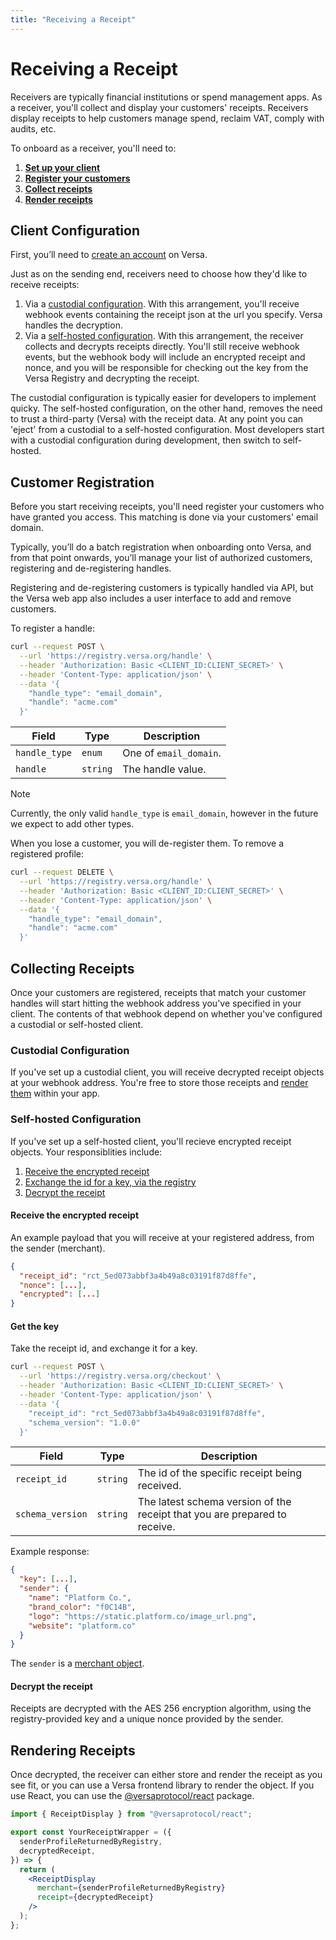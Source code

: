 ```yaml
---
title: "Receiving a Receipt"
---
```


# Receiving a Receipt

Receivers are typically financial institutions or spend management apps. As a receiver, you'll collect and display your customers' receipts. Receivers display receipts to help customers manage spend, reclaim VAT, comply with audits, etc.

To onboard as a receiver, you'll need to:

1. **[Set up your client](#client-configuration)**
2. **[Register your customers](#customer-registration)**
3. **[Collect receipts](#collecting-receipts)**
4. **[Render receipts](#rendering-receipts)**

## Client Configuration

First, you’ll need to [create an account](https://app.versa.org) on Versa.

Just as on the sending end, receivers need to choose how they'd like to receive receipts:

1. Via a [custodial configuration](#custodial-configuration). With this arrangement, you'll receive webhook events containing the receipt json at the url you specify. Versa handles the decryption.
2. Via a [self-hosted configuration](#self-hosted-configuration). With this arrangement, the receiver collects and decrypts receipts directly. You'll still receive webhook events, but the webhook body will include an encrypted receipt and nonce, and you will be responsible for checking out the key from the Versa Registry and decrypting the receipt.

The custodial configuration is typically easier for developers to implement quicky. The self-hosted configuration, on the other hand, removes the need to trust a third-party (Versa) with the receipt data. At any point you can 'eject' from a custodial to a self-hosted configuration. Most developers start with a custodial configuration during development, then switch to self-hosted.

## Customer Registration

Before you start receiving receipts, you'll need register your customers who have granted you access. This matching is done via your customers' email domain.

Typically, you’ll do a batch registration when onboarding onto Versa, and from that point onwards, you’ll manage your list of authorized customers, registering and de-registering handles.

Registering and de-registering customers is typically handled via API, but the Versa web app also includes a user interface to add and remove customers.

To register a handle:

```bash
curl --request POST \
  --url 'https://registry.versa.org/handle' \
  --header 'Authorization: Basic <CLIENT_ID:CLIENT_SECRET>' \
  --header 'Content-Type: application/json' \
  --data '{
    "handle_type": "email_domain",
    "handle": "acme.com"
  }'
```

| Field         | Type     | Description            |
| ------------- | -------- | ---------------------- |
| `handle_type` | `enum`   | One of `email_domain`. |
| `handle`      | `string` | The handle value.      |

> [!NOTE]
> Currently, the only valid `handle_type` is `email_domain`, however in the future we expect to add other types.

When you lose a customer, you will de-register them. To remove a registered profile:

```bash
curl --request DELETE \
  --url 'https://registry.versa.org/handle' \
  --header 'Authorization: Basic <CLIENT_ID:CLIENT_SECRET>' \
  --header 'Content-Type: application/json' \
  --data '{
    "handle_type": "email_domain",
    "handle": "acme.com"
  }'
```

## Collecting Receipts

Once your customers are registered, receipts that match your customer handles will start hitting the webhook address you've specified in your client. The contents of that webhook depend on whether you've configured a custodial or self-hosted client.

### Custodial Configuration

If you've set up a custodial client, you will receive decrypted receipt objects at your webhook address. You're free to store those receipts and [render them](#rendering-receipts) within your app.

### Self-hosted Configuration

If you've set up a self-hosted client, you'll recieve encrypted receipt objects. Your responsiblities include:

1. [Receive the encrypted receipt](#receive-the-encrypted-receipt)
2. [Exchange the id for a key, via the registry](#get-the-key)
3. [Decrypt the receipt](#decrypt-the-receipt)

#### Receive the encrypted receipt

An example payload that you will receive at your registered address, from the sender (merchant).

```json
{
  "receipt_id": "rct_5ed073abbf3a4b49a8c03191f87d8ffe",
  "nonce": [...],
  "encrypted": [...]
}
```

#### Get the key

Take the receipt id, and exchange it for a key.

```bash
curl --request POST \
  --url 'https://registry.versa.org/checkout' \
  --header 'Authorization: Basic <CLIENT_ID:CLIENT_SECRET>' \
  --header 'Content-Type: application/json' \
  --data '{
    "receipt_id": "rct_5ed073abbf3a4b49a8c03191f87d8ffe",
    "schema_version": "1.0.0"
  }'
```

| Field            | Type     | Description                                                                |
| ---------------- | -------- | -------------------------------------------------------------------------- |
| `receipt_id`     | `string` | The id of the specific receipt being received.                             |
| `schema_version` | `string` | The latest schema version of the receipt that you are prepared to receive. |

Example response:

```json
{
  "key": [...],
  "sender": {
    "name": "Platform Co.",
    "brand_color": "f0C14B",
    "logo": "https://static.platform.co/image_url.png",
    "website": "platform.co"
  }
}
```

The `sender` is a [merchant object](https://docs.versa.org/receipt#merchant).

#### Decrypt the receipt

Receipts are decrypted with the AES 256 encryption algorithm, using the registry-provided key and a unique nonce provided by the sender.

## Rendering Receipts

Once decrypted, the receiver can either store and render the receipt as you see fit, or you can use a Versa frontend library to render the object.
If you use React, you can use the [@versaprotocol/react](https://www.npmjs.com/package/@versaprotocol/react) package.

```jsx
import { ReceiptDisplay } from "@versaprotocol/react";

export const YourReceiptWrapper = ({
  senderProfileReturnedByRegistry,
  decryptedReceipt,
}) => {
  return (
    <ReceiptDisplay
      merchant={senderProfileReturnedByRegistry}
      receipt={decryptedReceipt}
    />
  );
};
```

